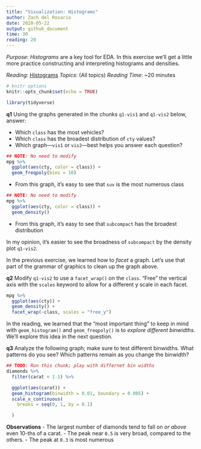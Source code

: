 ```yaml
---
title: "Visualization: Histograms"
author: Zach del Rosario
date: 2020-05-22
output: github_document
time: 30
reading: 20
---
```


*Purpose*: *Histograms* are a key tool for EDA. In this exercise we'll get a little more practice constructing and interpreting histograms and densities.

*Reading*: [Histograms](https://rstudio.cloud/learn/primers/3.3)
*Topics*: (All topics)
*Reading Time*: ~20 minutes

```r
# knitr options
knitr::opts_chunk$set(echo = TRUE)
```

```r
library(tidyverse)

```

__q1__ Using the graphs generated in the chunks `q1-vis1` and `q1-vis2` below, answer:

- Which `class` has the most vehicles?
- Which `class` has the broadest distribution of `cty` values?
- Which graph---`vis1` or `vis2`---best helps you answer each question?

```r
## NOTE: No need to modify
mpg %>%
  ggplot(aes(cty, color = class)) +
  geom_freqpoly(bins = 10)
```

- From this graph, it's easy to see that `suv` is the most numerous class

```r
## NOTE: No need to modify
mpg %>%
  ggplot(aes(cty, color = class)) +
  geom_density()
```

- From this graph, it's easy to see that `subcompact` has the broadest distribution

In my opinion, it's easier to see the broadness of `subcompact` by the density plot `q1-vis2`.

In the previous exercise, we learned how to *facet* a graph. Let's use that part of the grammar of graphics to clean up the graph above.

__q2__ Modify `q1-vis2` to use a `facet_wrap()` on the `class`. "Free" the vertical axis with the `scales` keyword to allow for a different y scale in each facet.

```r
mpg %>%
  ggplot(aes(cty)) +
  geom_density() +
  facet_wrap(~class, scales = "free_y")
```

In the reading, we learned that the "most important thing" to keep in mind with `geom_histogram()` and `geom_freqpoly()` is to _explore different binwidths_. We'll explore this idea in the next question.

__q3__ Analyze the following graph; make sure to test different binwidths. What patterns do you see? Which patterns remain as you change the binwidth?

```r
## TODO: Run this chunk; play with differnet bin widths
diamonds %>%
  filter(carat < 1.1) %>%

  ggplot(aes(carat)) +
  geom_histogram(binwidth = 0.01, boundary = 0.005) +
  scale_x_continuous(
    breaks = seq(0, 1, by = 0.1)

  )
```

**Observations**
- The largest number of diamonds tend to fall on *or above* even 10-ths of a carat.
- The peak near `0.5` is very broad, compared to the others.
- The peak at `0.3` is most numerous

<!-- include-exit-ticket -->
